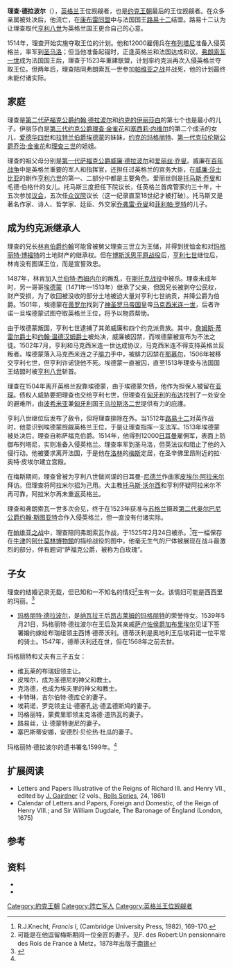 '''理查·德拉波尔'''（{{Bd|1480年||1525年|2月24日|catIdx=D}}），[[英格兰|英格兰]]王位觊觎者，也是[[约克王朝|约克王朝]]最后的王位觊觎者。在众多亲属被处决后，他流亡，在[[康布雷同盟|康布雷同盟]]中与法国国王[[路易十二|路易十二]]结盟。路易十二认为让理查取代[[亨利八世|亨利八世]]为英格兰国王更合自己的心意。

1514年，理查开始实施夺取王位的计划。他和12000雇佣兵在[[布列塔尼|布列塔尼]]准备入侵英格兰，率军到[[圣马洛|圣马洛]]；但当他准备起锚时，正逢英格兰和法国达成和议。[[弗朗索瓦一世_(法兰西)|弗朗索瓦一世]]成为法国国王后，理查于1523年重建联盟，计划率约克派再次入侵英格兰夺取王位。但两年后，理查陪同弗朗索瓦一世参加[[帕维亚之战|帕维亚之战]]并战死，他的计划最终未能付诸实际。

== 家庭 ==
理查是[[第二代萨福克公爵约翰·德拉波尔|第二代萨福克公爵约翰·德拉波尔]]和[[萨福克公爵夫人约克的伊丽莎白|约克的伊丽莎白]]的第七个也是最小的儿子。伊丽莎白是[[第三代约克公爵理查·金雀花|第三代约克公爵理查·金雀花]]和[[塞西莉·内维尔|塞西莉·内维尔]]的第二个成活的女儿，[[爱德华四世|爱德华四世]]和[[拉特兰伯爵埃德蒙|拉特兰伯爵埃德蒙]]的妹妹，[[约克的玛格丽特|约克的玛格丽特]]、[[第一代克拉伦斯公爵乔治·金雀花|第一代克拉伦斯公爵乔治·金雀花]]和[[理查三世_(英格兰)|理查三世]]的姐姐。

理查的祖父母分别是[[第一代萨福克公爵威廉·德拉波尔|第一代萨福克公爵威廉·德拉波尔]]和[[爱丽丝·乔叟|爱丽丝·乔叟]]。威廉在[[百年战争|百年战争]]中是英格兰重要的军人和指挥官，还担任过英格兰的宫务大臣，在[[威廉·莎士比亚|威廉·莎士比亚]]的剧作[[亨利六世_(戏剧)|亨利六世]]的第一、二部分中都是主要角色。爱丽丝则是[[托马斯·乔叟|托马斯·乔叟]]和毛德·伯格什的女儿。托马斯三度担任下院议长，任英格兰首席管家约三十年，十五次参加[[议会|议会]]，五次任[[众议院|众议院]]议长（这一纪录直至18世纪才被打破）。托马斯又是著名作家、诗人、哲学家、廷臣、外交家[[乔弗雷·乔叟|乔弗雷·乔叟]]和[[菲利帕·罗特|菲利帕·罗特]]的儿子。

== 成为约克派继承人 ==
理查的兄长[[第一代林肯伯爵约翰·德拉波尔|林肯伯爵约翰]]可能曾被舅父理查三世立为王储，并得到抚恤金和对[[玛格丽特·博福特|玛格丽特·博福特]]的土地财产的继承权。但在[[博斯沃思平原战役|博斯沃思平原战役]]后，[[亨利七世_(英格兰)|亨利七世]]继位后，林肯没有图谋王位，而是宣誓效忠。{{sfn|Chisholm|1911}}

1487年，林肯加入[[兰伯特·西姆内尔|兰伯特·西姆内尔]]的叛乱，在[[斯托克战役|斯托克战役]]中被杀。理查未成年时，另一哥哥[[第三代萨福克公爵埃德蒙·德拉波尔|埃德蒙]]（1471年—1513年）继承了父亲，但因兄长被剥夺公民权，财产受损，为了收回被没收的部分土地被迫大量对亨利七世纳贡，并降公爵为伯爵。1501年，埃德蒙在[[蒂罗尔|蒂罗尔]]找到了[[神圣罗马帝国|神圣罗马帝国]]皇帝[[馬克西米利安一世_(神聖羅馬帝國)|马克西米连一世]]，后者许诺一旦埃德蒙试图夺取英格兰王位，将予以物质帮助。{{sfn|Chisholm|1911}}

由于埃德蒙叛国，亨利七世逮捕了其弟威廉和四个约克派贵族。其中，[[詹姆斯·蒂雷尔爵士|詹姆斯·蒂雷尔爵士]]和[[约翰·温德汉姆爵士|约翰·温德汉姆爵士]]被处决，威廉被囚禁，而埃德蒙被宣布为不法之徒。1502年7月，亨利和马克西米连一世达成协议，马克西米连不得支持英格兰反叛者。埃德蒙落入马克西米连之子[[腓力一世_(卡斯蒂利亚)|腓力]]手中，被腓力囚禁在[[那慕尔|那慕尔]]，1506年被移交亨利七世，但亨利许诺饶他不死。埃德蒙一直被囚，直至1513年理查与法国国王结盟时被[[亨利八世|亨利八世]]斩首。{{sfn|Chisholm|1911}}

理查在1504年离开英格兰投靠埃德蒙，由于埃德蒙欠债，他作为担保人被留在[[亚琛|亚琛]]。债权人威胁要把理查也交给亨利七世，但理查在[[匈牙利|匈牙利]]的[[布达|布达]]找到了一处安全的避难所，由[[波希米亚|波希米亚]]兼[[匈牙利|匈牙利]]国王[[乌拉斯洛二世|乌拉斯洛二世]]提供有力的庇護。{{sfn|Chisholm|1911}}

亨利八世继位后发布了赦令，但将理查排除在外。当1512年[[路易十二|路易十二]]对英作战时，他意识到埃德蒙觊觎英格兰王位，于是让理查指挥一支法军。1513年埃德蒙被处决后，理查自称萨福克伯爵。1514年，他得到12000[[日耳曼|日耳曼]]雇佣军，表面上防御布列塔尼，实则准备入侵英格兰。理查率军到圣马洛，但英法议和阻止了他的入侵行动。他被要求离开法国，于是他在[[洛林|洛林]]的[[梅斯|梅斯]]定居，在圣辛佛里昂附近的拉·奥特·皮埃尔建立宫殿。{{sfn|Chisholm|1911}}

在梅斯期间，理查曾被为亨利八世做间谍的日耳曼-[[尼德兰|尼德兰]]作曲家[[皮埃尔·阿拉米尔|皮埃尔·阿拉米尔]]拜访。但理查将阿拉米尔招为己用。大主教[[托马斯·沃尔西|托马斯·沃尔西]]和亨利怀疑阿拉米尔不再可靠，阿拉米尔再未重返英格兰。

理查和弗朗索瓦一世多次会见，终于在1523年获准与[[苏格兰|苏格兰]]摄政[[第二代奥尔巴尼公爵约翰·斯图亚特|第二代奥尔巴尼公爵约翰·斯图亚特]]合作入侵英格兰，但一直没有付诸实际。{{sfn|Chisholm|1911}}

在[[帕维亚之战|帕维亚之战]]中，理查陪同弗朗索瓦作战，于1525年2月24日被杀。<ref>R.J.Knecht, ''Francis I'', (Cambridge University Press, 1982), 169-170.</ref>在一幅保存在[[牛津|牛津]]的[[阿什莫林博物館|阿什莫林博物館]]的描绘战役的图中，他毫无生气的尸体被展现在战斗最激烈的部分，伴有题词“萨福克公爵，被称为白玫瑰”。

== 子女 ==
理查的结婚记录无载，但已知和一不知名的情妇<ref>可能是在他逗留梅斯期间一位金匠的妻子。见F. des Robert:Un pensionnaire des Rois de France à Metz，1878年出版于[[南锡|南锡]]</ref>生有一女。该情妇可能是西西里的玛丽。<ref name="richardson">{{Cite book
| publisher = Genealogical Pub. Co.
| isbn = 978-1461045137
| last = Richardson
| first = Douglas
| others = Kimball G. Everingham (ed.)
| title = Plantagenet Ancestry: A Study in Colonial and Medieval Families, 2nd Edition
| location = Baltimore, MD
| series = Royal ancestry series
| year = 2011
| oclc = 
| url = https://books.google.com/books?id=kjme027UeagC&pg=RA2-PA289&dq=elizabeth+of+york+duchess+of+suffolk&hl=en&sa=X&ei=hnsIVK3NCvTCsATh1YLQBQ&ved=0CE4Q6AEwCA#v=onepage&q=elizabeth%20of%20york%20duchess%20of%20suffolk&f=true
| page = 293
}}</ref>
*[[玛格丽特·德拉波尔|玛格丽特·德拉波尔]]，是[[纳瓦拉|纳瓦拉]]王后[[玛格丽特·德·那瓦尔|昂古莱姆的玛格丽特]]的荣誉侍女。1539年5月21日，玛格丽特·德拉波尔在王后及其亲戚[[萨卢佐的吉安·加布里埃莱一世|萨卢佐侯爵加布里埃尔]]见证下签署婚约嫁给布瑞纽领主西博·德蒂沃利。德蒂沃利是奥地利王后埃莉诺一位平常的骑士。1547年，德蒂沃利还在世，但在1568年之前去世。

玛格丽特和丈夫有三子五女：
* 维瓦莱的布瑞妞领主让。
* 皮埃尔，成为圣德尼的神父和教士。
* 克洛德，也成为埃夫里的神父和教士。
* 卡特琳，吉尔伯特·德库仑的妻子。
* 埃莉诺，罗克领主让·德塞孔达·德孟德斯鸠的妻子。
* 玛格丽特，蒙费里耶领主克洛德·道热瓦的妻子。
* 路易丝，让·德蒙特谢尼的妻子。
* 塞巴斯蒂安娜，安德烈·贝伦热·杜瓜的妻子。

玛格丽特·德拉波尔的遗书署名1599年。<ref name="richardson"/> 

== 扩展阅读 ==
* Letters and Papers Illustrative of the Reigns of Richard III. and Henry VII., edited by [[J._Gairdner|J. Gairdner]] (2 vols., [[Rolls_Series|Rolls Series]], 24, 1861)
* Calendar of Letters and Papers, Foreign and Domestic, of the Reign of Henry VIII.; and Sir William Dugdale, The Baronage of England (London, 1675)

== 参考 ==
{{reflist}}

== 资料 ==
*{{EB1911|wstitle = Pole, Richard de la|volume=21|page=976}}
*{{cite ODNB|first=Sean|last= Cunningham|title =Pole, Richard de la (d. 1525)|id=22458}}

{{s-start}}	
{{s-pre}}
{{s-bef|before=[[第三代萨福克公爵埃德蒙·德拉波尔|埃德蒙·德拉波尔]]}}
{{s-tul|title=[[英格兰国王|英格兰国王]]<br>[[爱尔兰领主|爱尔兰领主]]<br> <small>约克王朝觊觎者</small> |years=1513-1525|reason=王朝被都铎王朝废除}}
{{s-aft|after=空缺<br><small>下一位所有者：[[查理二世_(英格兰)|查理·斯图亚特]]</small>}}
{{s-end}}
{{authority control}}

[[Category:約克王朝|Category:約克王朝]]
[[Category:阵亡军人|Category:阵亡军人]]
[[Category:英格兰王位觊觎者|Category:英格兰王位觊觎者]]